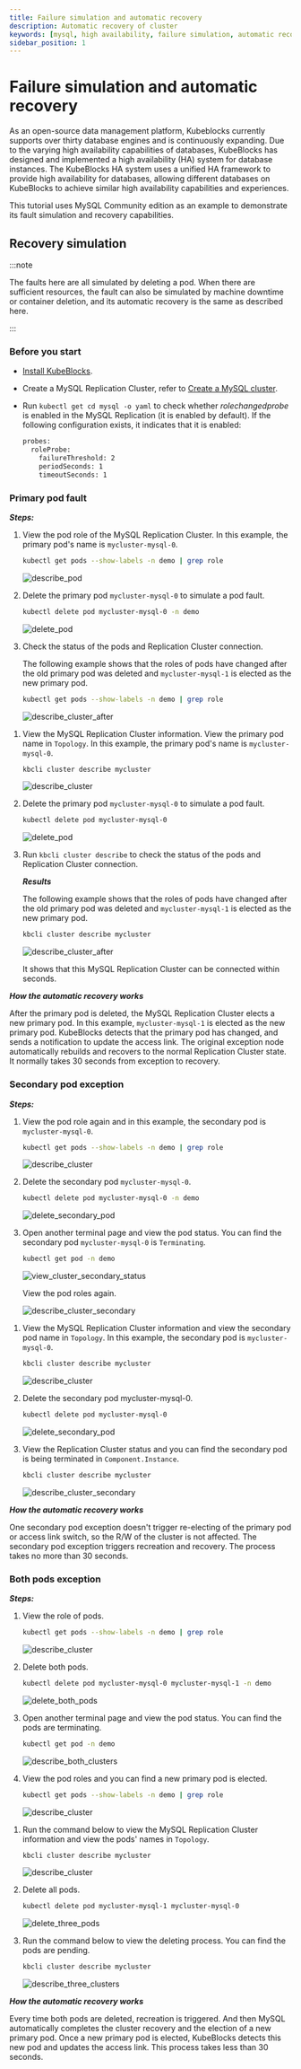 ```yaml
---
title: Failure simulation and automatic recovery
description: Automatic recovery of cluster
keywords: [mysql, high availability, failure simulation, automatic recovery]
sidebar_position: 1
---
```



# Failure simulation and automatic recovery

As an open-source data management platform, Kubeblocks currently supports over thirty database engines and is continuously expanding. Due to the varying high availability capabilities of databases, KubeBlocks has designed and implemented a high availability (HA) system for database instances. The KubeBlocks HA system uses a unified HA framework to provide high availability for databases, allowing different databases on KubeBlocks to achieve similar high availability capabilities and experiences.

This tutorial uses MySQL Community edition as an example to demonstrate its fault simulation and recovery capabilities.

## Recovery simulation

:::note

The faults here are all simulated by deleting a pod. When there are sufficient resources, the fault can also be simulated by machine downtime or container deletion, and its automatic recovery is the same as described here.

:::

### Before you start

* [Install KubeBlocks](./../../user_docs/installation/install-kubeblocks).
* Create a MySQL Replication Cluster, refer to [Create a MySQL cluster](./../cluster-management/create-and-connect-a-mysql-cluster.md).
* Run `kubectl get cd mysql -o yaml` to check whether _rolechangedprobe_ is enabled in the MySQL Replication (it is enabled by default). If the following configuration exists, it indicates that it is enabled:

  ```bash
  probes:
    roleProbe:
      failureThreshold: 2
      periodSeconds: 1
      timeoutSeconds: 1
  ```

### Primary pod fault

***Steps:***

<Tabs>

<TabItem value="kubectl" label="kubectl" default>

1. View the pod role of the MySQL Replication Cluster. In this example, the primary pod's name is `mycluster-mysql-0`.

    ```bash
    kubectl get pods --show-labels -n demo | grep role
    ```

    ![describe_pod](/img/docs/en/api-mysql-ha-grep-role.png)
2. Delete the primary pod `mycluster-mysql-0` to simulate a pod fault.

    ```bash
    kubectl delete pod mycluster-mysql-0 -n demo
    ```

    ![delete_pod](/img/docs/en/api-mysql-ha-delete-primary-pod.png)
3. Check the status of the pods and Replication Cluster connection.

    The following example shows that the roles of pods have changed after the old primary pod was deleted and `mycluster-mysql-1` is elected as the new primary pod.

    ```bash
    kubectl get pods --show-labels -n demo | grep role
    ```

    ![describe_cluster_after](/img/docs/en/api-mysql-ha-delete-primary-pod-after.png)

</TabItem>

<TabItem value="kbcli" label="kbcli">

1. View the MySQL Replication Cluster information. View the primary pod name in `Topology`. In this example, the primary pod's name is `mycluster-mysql-0`.

    ```bash
    kbcli cluster describe mycluster
    ```

    ![describe_cluster](/img/docs/en/ha-mysql-describe-cluster.png)
2. Delete the primary pod `mycluster-mysql-0` to simulate a pod fault.

    ```bash
    kubectl delete pod mycluster-mysql-0
    ```

    ![delete_pod](/img/docs/en/ha-mysql-delete-primary-pod.png)
3. Run `kbcli cluster describe` to check the status of the pods and Replication Cluster connection.

    ***Results***

    The following example shows that the roles of pods have changed after the old primary pod was deleted and `mycluster-mysql-1` is elected as the new primary pod.

    ```bash
    kbcli cluster describe mycluster
    ```

    ![describe_cluster_after](/img/docs/en/ha-mysql-primary-pod-describe-after.png)

    It shows that this MySQL Replication Cluster can be connected within seconds.

</TabItem>

</Tabs>

***How the automatic recovery works***

After the primary pod is deleted, the MySQL Replication Cluster elects a new primary pod. In this example, `mycluster-mysql-1` is elected as the new primary pod. KubeBlocks detects that the primary pod has changed, and sends a notification to update the access link. The original exception node automatically rebuilds and recovers to the normal Replication Cluster state. It normally takes 30 seconds from exception to recovery.

### Secondary pod exception

***Steps:***

<Tabs>

<TabItem value="kubectl" label="kubectl" default>

1. View the pod role again and in this example, the secondary pod is `mycluster-mysql-0`.

    ```bash
    kubectl get pods --show-labels -n demo | grep role
    ```

    ![describe_cluster](/img/docs/en/api-mysql-ha-grep-role-secondary-pod.png)
2. Delete the secondary pod `mycluster-mysql-0`.

    ```bash
    kubectl delete pod mycluster-mysql-0 -n demo
    ```

    ![delete_secondary_pod](/img/docs/en/api-ysql-ha-delete-secondary-pod.png)
3. Open another terminal page and view the pod status. You can find the secondary pod `mycluster-mysql-0` is `Terminating`.

    ```bash
    kubectl get pod -n demo
    ```

    ![view_cluster_secondary_status](/img/docs/en/api-mysql-ha-secondary-pod-status.png)

    View the pod roles again.

    ![describe_cluster_secondary](/img/docs/en/api-mysql-ha-secondary-pod-grep-role-after.png)

</TabItem>

<TabItem value="kbcli" label="kbcli">

1. View the MySQL Replication Cluster information and view the secondary pod name in `Topology`. In this example, the secondary pod is `mycluster-mysql-0`.

    ```bash
    kbcli cluster describe mycluster
    ```

    ![describe_cluster](/img/docs/en/ha-mysql-primary-pod-describe-after.png)
2. Delete the secondary pod mycluster-mysql-0.

    ```bash
    kubectl delete pod mycluster-mysql-0
    ```

    ![delete_secondary_pod](/img/docs/en/ha-mysql-delete-secondary.png)
3. View the Replication Cluster status and you can find the secondary pod is being terminated in `Component.Instance`.

    ```bash
    kbcli cluster describe mycluster
    ```

    ![describe_cluster_secondary](/img/docs/en/ha-mysql-delete-secondary-after.png)

</TabItem>

</Tabs>

***How the automatic recovery works***

One secondary pod exception doesn't trigger re-electing of the primary pod or access link switch, so the R/W of the cluster is not affected. The secondary pod exception triggers recreation and recovery. The process takes no more than 30 seconds.

### Both pods exception

***Steps:***

<Tabs>

<TabItem value="kubectl" label="kubectl" default>

1. View the role of pods.

    ```bash
    kubectl get pods --show-labels -n demo | grep role
    ```

    ![describe_cluster](/img/docs/en/api-mysql-ha-both-pods-grep-role.png)
2. Delete both pods.

    ```bash
    kubectl delete pod mycluster-mysql-0 mycluster-mysql-1 -n demo
    ```

    ![delete_both_pods](/img/docs/en/api-mysql-ha-delete-both-pods.png)
3. Open another terminal page and view the pod status. You can find the pods are terminating.

    ```bash
    kubectl get pod -n demo
    ```

    ![describe_both_clusters](/img/docs/en/api-mysql-ha-both-pods-status.png)
4. View the pod roles and you can find a new primary pod is elected.

    ```bash
    kubectl get pods --show-labels -n demo | grep role
    ```

    ![describe_cluster](/img/docs/en/api-mysql-ha-both-pods-grep-role-after.png)

</TabItem>

<TabItem value="kbcli" label="kbcli">

1. Run the command below to view the MySQL Replication Cluster information and view the pods' names in `Topology`.

    ```bash
    kbcli cluster describe mycluster
    ```

    ![describe_cluster](/img/docs/en/ha-mysql-delete-secondary-after.png)
2. Delete all pods.

    ```bash
    kubectl delete pod mycluster-mysql-1 mycluster-mysql-0
    ```

    ![delete_three_pods](/img/docs/en/ha-mysql-delete-both-pods.png)
3. Run the command below to view the deleting process. You can find the pods are pending.

    ```bash
    kbcli cluster describe mycluster
    ```

    ![describe_three_clusters](/img/docs/en/ha-mysql-delete-both-pods-after.png)

</TabItem>

</Tabs>

***How the automatic recovery works***

Every time both pods are deleted, recreation is triggered. And then MySQL automatically completes the cluster recovery and the election of a new primary pod. Once a new primary pod is elected, KubeBlocks detects this new pod and updates the access link. This process takes less than 30 seconds.
